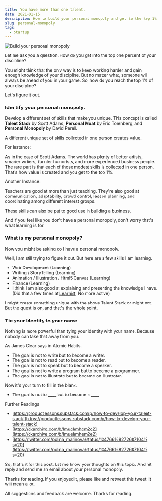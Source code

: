 ```yaml
---
title: You have more than one talent.
date: 2021-01-15
description: How to build your personal monopoly and get to the top 1%.
slug: personal-monopoly
tags:
  - Startup
---
```


![Build your personal monopoly](./banner.png)

Let me ask you a question. How do you get into the top one percent of your discipline?

You might think that the only way is to keep working harder and gain enough knowledge of your discipline. But no matter what, someone will always be ahead of you in your game. So, how do you reach the top 1% of your discipline?

Let's figure it out.

### Identify your personal monopoly.

Develop a different set of skills that make you unique. This concept is called **Talent Stack** by Scott Adams, **Personal Moat** by Eric Torenberg, and **Personal Monopoly** by David Perell.

A different unique set of skills collected in one person creates value.

For Instance:

As in the case of Scott Adams. The world has plenty of better artists, smarter writers, funnier humorists, and more experienced business people. The rare part is that each of those modest skills is collected in one person. That's how value is created and you get to the top 1%.

Another Instance:

Teachers are good at more than just teaching. They're also good at communication, adaptability, crowd control, lesson planning, and coordinating among different interest groups.

These skills can also be put to good use in building a business.

And if you feel like you don't have a personal monopoly, don't worry that's what learning is for.

### What is my personal monopoly?

Now you might be asking do I have a personal monopoly.

Well, I am still trying to figure it out. But here are a few skills I am learning.

- Web Development (Learning)
- Writing / StoryTelling (Learning)
- Animation / Illustration / Html5 Canvas (Learning)
- Finance (Learning)
- I think I am also good at explaining and presenting the knowledge I have. (Did that a few times at [Learnist](https://twitter.com/thelearnist), No more active)

I might create something unique with the above Talent Stack or might not. But the quest is on, and that's the whole point.

### Tie your Identity to your name.
Nothing is more powerful than tying your identity with your name. Because nobody can take that away from you.

As James Clear says in Atomic Habits.

- The goal is not to write but to become a writer.
- The goal is not to read but to become a reader.
- The goal is not to speak but to become a speaker.
- The goal is not to write a program but to become a programmer.
- The goal is not to illustrate but to become an illustrator.

Now it's your turn to fill in the blank.

- The goal is not to **____** but to become a **____**

Further Readings

- [https://productlessons.substack.com/p/how-to-develop-your-talent-stack](https://productlessons.substack.com/p/how-to-develop-your-talent-stack)
- [https://ckarchive.com/b/lmuehmhem2e2](https://ckarchive.com/b/lmuehmhem2e2)
- [https://twitter.com/polina_marinova/status/1347661682726871041?s=20](https://twitter.com/polina_marinova/status/1347661682726871041?s=20)

So, that's it for this post. Let me know your thoughts on this topic. And hit reply and send me an email about your personal monopoly.

Thanks for reading. If you enjoyed it, please like and retweet this tweet. It will mean a lot.

<PersonalMonopolyTweet />

All suggestions and feedback are welcome. Thanks for reading.


<br /><br /><br /><br /><br />
<NewsletterForm />